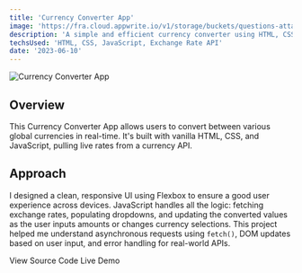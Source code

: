 ```yaml
---
title: 'Currency Converter App'
image: 'https://fra.cloud.appwrite.io/v1/storage/buckets/questions-attachment/files/684a729400046022d58c/view?project=68465b0b0011b7d2e8b0&mode=admin'
description: 'A simple and efficient currency converter using HTML, CSS, and JavaScript.'
techsUsed: 'HTML, CSS, JavaScript, Exchange Rate API'
date: '2023-06-10'
---
```


<Image
  src="https://fra.cloud.appwrite.io/v1/storage/buckets/questions-attachment/files/684a729400046022d58c/view?project=68465b0b0011b7d2e8b0&mode=admin"
  alt="Currency Converter App"
  width={1200}
  height={400}
  className="aspect-video rounded-lg"
/>

## Overview

This Currency Converter App allows users to convert between various global currencies in real-time. It's built with vanilla HTML, CSS, and JavaScript, pulling live rates from a currency API.

## Approach

I designed a clean, responsive UI using Flexbox to ensure a good user experience across devices. JavaScript handles all the logic: fetching exchange rates, populating dropdowns, and updating the converted values as the user inputs amounts or changes currency selections. This project helped me understand asynchronous requests using `fetch()`, DOM updates based on user input, and error handling for real-world APIs.

<div className="mt-6 flex gap-4">
  <Link
    href="https://github.com/Ace-Aryal/Learning_Web/tree/main/03_Javascript/projects"
    target="_blank"
    rel="noopener noreferrer"
    className="inline-flex items-center rounded-md border border-input bg-background px-2 py-1 active:bg-accent active:text-accent-foreground text-sm font-medium shadow-sm transition-colors focus:bg-accent focus:text-accent-foreground hover:bg-accent hover:text-accent-foreground"
  >
    <span>View Source Code</span>
  </Link>

  <Link
    href="https://ace-aryal.github.io/Learning_Web/03_Javascript/projects/shopping_cart/index.html"
    target="_blank"
    rel="noopener noreferrer"
    className="inline-flex h-8 items-center rounded-md bg-primary px-2 py-1 text-sm font-medium active:bg-primary/90 text-primary-foreground shadow focus:bg-primary/90 hover:bg-primary/90"
  >
    <span>Live Demo</span>
  </Link>
</div>
